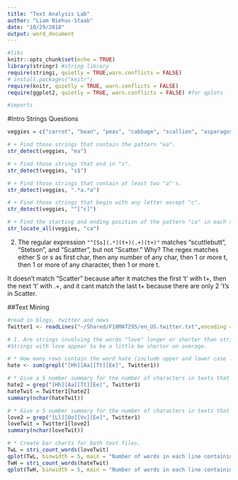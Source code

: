 ```yaml
---
title: "Text Analysis Lab"
author: "Liam Niehus-Staab"
date: "10/29/2018"
output: word_document
---
```


```r
#libs
knitr::opts_chunk$set(echo = TRUE)
library(stringr) #string library
require(stringi, quietly = TRUE,warn.conflicts = FALSE)
# install.packages("knitr")
require(knitr, quietly = TRUE, warn.conflicts = FALSE)
require(ggplot2, quietly = TRUE, warn.conflicts = FALSE) #for qplots

#imports

```
#Intro Strings Questions
```r
veggies = c("carrot", "bean", "peas", "cabbage", "scallion", "asparagus")

# + Find those strings that contain the pattern "ea".
str_detect(veggies, "ea") 
```
```r
# + Find those strings that end in "s".
str_detect(veggies, "s$")
```
```r
# + Find those strings that contain at least two "a"'s.
str_detect(veggies, ".*a.*a")
```
```r
# + Find those strings that begin with any letter except "c".
str_detect(veggies, "^[^c]")
```
```r
# + Find the starting and ending position of the pattern "ca" in each string.
str_locate_all(veggies, "ca")
```


2. The regular expression `"^[Ss](.*)(t+)(.+)(t+)"` matches "scuttlebutt", "Stetson", and "Scattter", but not "Scatter." Why?
The regex matches either S or s as first char, then any number of any char, then 1 or more t, then 1 or more of any character, then 1 or more t.


It doesn't match "Scatter" because after it matches the first 't' with t+, then the next 't' with .+, and it cant
match the last t+ because there are only 2 't's in Scatter.



##Text Mining
```r
#read in blogs, twitter and news
Twitter1 <- readLines("~/Shared/F18MAT295/en_US.twitter.txt",encoding = "UTF-8", skipNul = TRUE, warn = FALSE)

# 1. Are strings involving the words "love" longer or shorter than strings with the word "hate"?
#Strings with love appear to be a little be shorter on average.
```
```r
# * How many rows contain the word hate (include upper and lower case letters)?
hate <- sum(grepl("[Hh][Aa][Tt][Ee]", Twitter1))
```
```r
# * Give a 5 number summary for the number of characters in texts that include the word hate.
hate2 = grep("[Hh][Aa][Tt][Ee]", Twitter1)
hateTwit = Twitter1[hate2]
summary(nchar(hateTwit))
```
```r
# * Give a 5 number summary for the number of characters in texts that include the word love.
love2 = grep("[Ll][Oo][Vv][Ee]", Twitter1)
loveTwit = Twitter1[love2]
summary(nchar(loveTwit))
```
```r
# * Create bar charts for both text files.
TwL = stri_count_words(loveTwit) 
qplot(TwL, binwidth = 5, main = "Number of words in each line containing 'love'")
TwH = stri_count_words(hateTwit) 
qplot(TwH, binwidth = 5, main = "Number of words in each line containing 'hate'")

```